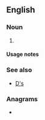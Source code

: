 {{also|ds|Ds|DS|dS|ds.|D's|D.S.|D. S.}}
==English==

===Noun===
{{head|en|noun plural form}}

# {{plural of|d|lang=en}}

====Usage notes====
{{U:en:plurals of letters}}

===See also===
* [[D's]]

===Anagrams===
* {{anagrams|en|S.D.|SD|sd}}